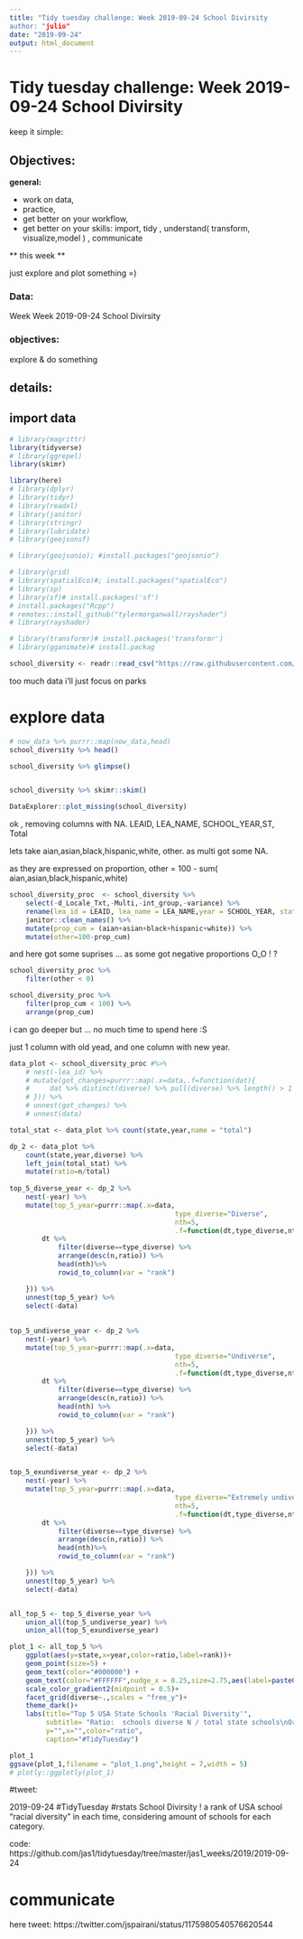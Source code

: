 ```yaml
---
title: "Tidy tuesday challenge: Week 2019-09-24 School Divirsity
author: "julio"
date: "2019-09-24"
output: html_document
---
```


# Tidy tuesday challenge: Week 2019-09-24 School Divirsity

keep it simple:

## Objectives: 

**general:**

* work on data, 
* practice, 
* get better on your workflow,
* get better on your skills: import, tidy , understand( transform, visualize,model ) , communicate


** this week **

just explore and plot something =) 

### Data:
 
 Week Week 2019-09-24 School Divirsity
 
### objectives:

explore & do something

## details:


## import data
```r
# library(magrittr)
library(tidyverse)
# library(ggrepel)
library(skimr)

library(here)
# library(dplyr)
# library(tidyr)
# library(readxl)
# library(janitor)
# library(stringr)
# library(lubridate)
# library(geojsonsf)

# library(geojsonio); #install.packages("geojsonio")

# library(grid)
# library(spatialEco)#; install.packages("spatialEco")
# library(sp)
# library(sf)# install.packages('sf')
# install.packages("Rcpp")
# remotes::install_github("tylermorganwall/rayshader")
# library(rayshader)

# library(transformr)# install.packages('transformr')
# library(gganimate)# install.packag
```


```r
school_diversity <- readr::read_csv("https://raw.githubusercontent.com/rfordatascience/tidytuesday/master/data/2019/2019-09-24/school_diversity.csv")

```

too much data i'll just focus on parks

# explore data

```r
# now_data %>% purrr::map(now_data,head)
school_diversity %>% head()


```

```r

school_diversity %>% glimpse()



```

```r

school_diversity %>% skimr::skim()


```

```r
DataExplorer::plot_missing(school_diversity)

```

ok , removing columns with NA. 
LEAID, LEA_NAME, SCHOOL_YEAR,ST, Total

lets take aian,asian,black,hispanic,white, other. as multi got some NA.

as they are expressed on proportion, other = 100 - sum( aian,asian,black,hispanic,white)


```r

school_diversity_proc  <- school_diversity %>% 
    select(-d_Locale_Txt,-Multi,-int_group,-variance) %>% 
    rename(lea_id = LEAID, lea_name = LEA_NAME,year = SCHOOL_YEAR, state = ST , total = Total) %>% 
    janitor::clean_names() %>% 
    mutate(prop_cum = (aian+asian+black+hispanic+white)) %>% 
    mutate(other=100-prop_cum)

```

and here got some suprises ... as some got negative proportions O_O ! ?


```r
school_diversity_proc %>% 
    filter(other < 0)

school_diversity_proc %>% 
    filter(prop_cum < 100) %>% 
    arrange(prop_cum)

```

i can go deeper but ... no much time to spend here :S

just 1 column with old yead, and one column with new year.

```r
data_plot <- school_diversity_proc #%>% 
    # nest(-lea_id) %>% 
    # mutate(got_changes=purrr::map(.x=data,.f=function(dat){
    #     dat %>% distinct(diverse) %>% pull(diverse) %>% length() > 1
    # })) %>% 
    # unnest(got_changes) %>% 
    # unnest(data)
```


```r

total_stat <- data_plot %>% count(state,year,name = "total")

dp_2 <- data_plot %>%
    count(state,year,diverse) %>% 
    left_join(total_stat) %>% 
    mutate(ratio=n/total)
    
top_5_diverse_year <- dp_2 %>% 
    nest(-year) %>% 
    mutate(top_5_year=purrr::map(.x=data,
                                         type_diverse="Diverse",
                                         nth=5,
                                         .f=function(dt,type_diverse,nth){
        dt %>% 
            filter(diverse==type_diverse) %>% 
            arrange(desc(n,ratio)) %>% 
            head(nth)%>% 
            rowid_to_column(var = "rank")

    })) %>% 
    unnest(top_5_year) %>% 
    select(-data)
    
    
top_5_undiverse_year <- dp_2 %>% 
    nest(-year) %>% 
    mutate(top_5_year=purrr::map(.x=data,
                                         type_diverse="Undiverse",
                                         nth=5,
                                         .f=function(dt,type_diverse,nth){
        dt %>% 
            filter(diverse==type_diverse) %>% 
            arrange(desc(n,ratio)) %>% 
            head(nth) %>% 
            rowid_to_column(var = "rank")

    })) %>% 
    unnest(top_5_year) %>% 
    select(-data)


top_5_exundiverse_year <- dp_2 %>% 
    nest(-year) %>% 
    mutate(top_5_year=purrr::map(.x=data,
                                         type_diverse="Extremely undiverse",
                                         nth=5,
                                         .f=function(dt,type_diverse,nth){
        dt %>% 
            filter(diverse==type_diverse) %>% 
            arrange(desc(n,ratio)) %>% 
            head(nth)%>% 
            rowid_to_column(var = "rank")

    })) %>% 
    unnest(top_5_year) %>% 
    select(-data)


all_top_5 <- top_5_diverse_year %>% 
    union_all(top_5_undiverse_year) %>% 
    union_all(top_5_exundiverse_year)


```






```r

plot_1 <- all_top_5 %>% 
    ggplot(aes(y=state,x=year,color=ratio,label=rank))+
    geom_point(size=5) +
    geom_text(color="#000000") +
    geom_text(color="#FFFFFF",nudge_x = 0.25,size=2.75,aes(label=paste0(n,"/",total))) +
    scale_color_gradient2(midpoint = 0.5)+
    facet_grid(diverse~.,scales = "free_y")+
    theme_dark()+
    labs(title="Top 5 USA State Schools 'Racial Diversity'",
         subtitle= "Ratio:  schools diverse N / total state schools\nOrder by N schools,then by ratio",
         y="",x="",color="ratio",
         caption="#TidyTuesday")

plot_1
ggsave(plot_1,filename = "plot_1.png",height = 7,width = 5)
# plotly::ggplotly(plot_1)

```

#tweet: 

2019-09-24 #TidyTuesday #rstats School Divirsity !
a rank of USA school "racial diversity" in each time, considering amount of schools for each category.

code: https://github.com/jas1/tidytuesday/tree/master/jas1_weeks/2019/2019-09-24


# communicate

here tweet: https://twitter.com/jspairani/status/1175980540576620544

